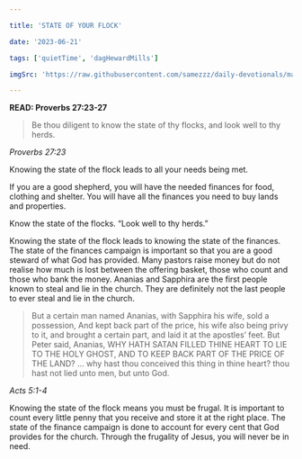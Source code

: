 ```yaml
---

title: 'STATE OF YOUR FLOCK'

date: '2023-06-21'

tags: ['quietTime', 'dagHewardMills']

imgSrc: 'https://raw.githubusercontent.com/samezzz/daily-devotionals/main/images/evangelist-dag.jpg'

---
```


**READ: Proverbs 27:23-27**

>Be thou diligent to know the state of thy flocks, and look well to thy herds. 

*Proverbs 27:23*

Knowing the state of the flock leads to all your needs being met. 

If you are a good shepherd, you will have the needed finances for food, clothing and shelter. You will have all the finances you need to buy lands and properties. 

Know the state of the flocks. “Look well to thy herds.” 

Knowing the state of the flock leads to knowing the state of the finances. The state of the finances campaign is important so that you are a good steward of what God has provided. Many pastors raise money but do not realise how much is lost between the offering basket, those who count and those who bank the money. Ananias and Sapphira are the first people known to steal and lie in the church. They are definitely not the last people to ever steal and lie in the church.

>But a certain man named Ananias, with Sapphira his wife, sold a possession, And kept back part of the price, his wife also being privy to it, and brought a certain part, and laid it at the apostles’ feet. But Peter said, Ananias, WHY HATH SATAN FILLED THINE HEART TO LIE TO THE HOLY GHOST, AND TO KEEP BACK PART OF THE PRICE OF THE LAND? ... why hast thou conceived this thing in thine heart? thou hast not lied unto men, but unto God. 

*Acts 5:1-4*

Knowing the state of the flock means you must be frugal. It is important to count every little penny that you receive and store it at the right place. The state of the finance campaign is done to account for every cent that God provides for the church. Through the frugality of Jesus, you will never be in need. 
